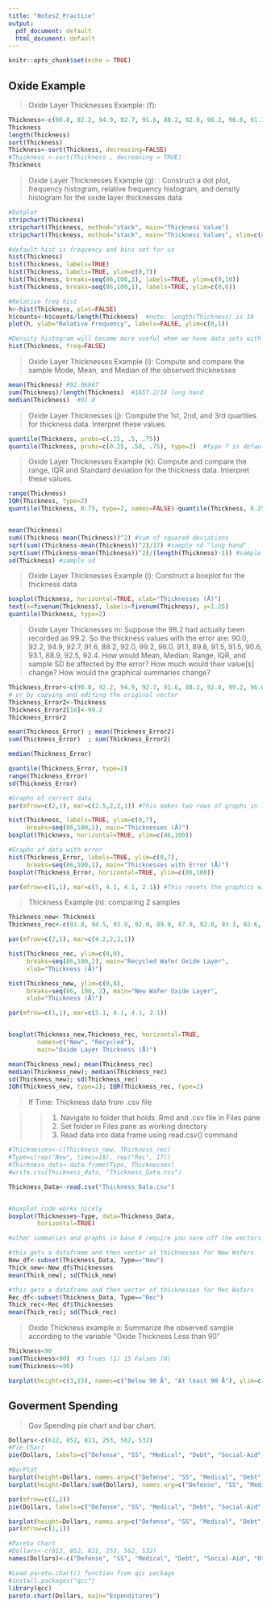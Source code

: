 ```yaml
---
title: "Notes2_Practice"
output:
  pdf_document: default
  html_document: default
---
```


```r
knitr::opts_chunk$set(echo = TRUE)
```

## Oxide Example

> Oxide Layer Thicknesses Example: (f): 

```r

Thickness<-c(90.0, 92.2, 94.9, 92.7, 91.6, 88.2, 92.0, 98.2, 96.0, 91.1, 89.8, 91.5, 91.5, 90.6, 93.1, 88.9, 92.5, 92.4)
Thickness
length(Thickness)
sort(Thickness)
Thickness<-sort(Thickness, decreasing=FALSE)
#Thickness <-sort(Thickness , decreasing = TRUE)
Thickness

```

> Oxide Layer Thicknesses Example (g): : Construct a dot plot, frequency histogram, relative frequency histogram, and density histogram for the oxide layer thicknesses data


```r
#Dotplot
stripchart(Thickness)
stripchart(Thickness, method="stack", main="Thickness Value")
stripchart(Thickness, method="stack", main="Thickness Values", xlim=c(85, 100))

#default hist is frequency and bins set for us
hist(Thickness)
hist(Thickness, labels=TRUE)
hist(Thickness, labels=TRUE, ylim=c(0,7))
hist(Thickness, breaks=seq(86,100,2), labels=TRUE, ylim=c(0,10))
hist(Thickness, breaks=seq(86,100,1), labels=TRUE, ylim=c(0,6))

#Relative freq hist
h<-hist(Thickness, plot=FALSE)
h$counts<-h$counts/length(Thickness)  #note: length(Thickness) is 18
plot(h, ylab="Relative Frequency", labels=FALSE, ylim=c(0,1))

#Density histogram will become more useful when we have data sets with a larger number of unique observations
hist(Thickness, freq=FALSE)
```


> Oxide Layer Thicknesses Example (i): Compute and compare the sample Mode, Mean, and Median of the observed thicknesses

```r
mean(Thickness) #92.06667
sum(Thickness)/length(Thickness)  #1657.2/18 long hand
median(Thickness)  #91.8

```

> Oxide Layer Thicknesses (j): Compute the 1st, 2nd, and 3rd quartiles for thickness data. Interpret these values.

```r
quantile(Thickness, probs=c(.25, .5, .75)) 
quantile(Thickness, probs=c(0.25, .50, .75), type=2)  #type 7 is default, type=2 is SAS default 

```


> Oxide Layer Thicknesses Example (k): Compute and compare the range, IQR and Standard deviation for the thickness data. Interpret these values.

```r
range(Thickness)
IQR(Thickness, type=2)
quantile(Thickness, 0.75, type=2, names=FALSE)-quantile(Thickness, 0.25, type=2, names=FALSE) 


mean(Thickness)
sum((Thickness-mean(Thickness))^2) #sum of squared deviations
sqrt(sum((Thickness-mean(Thickness))^2)/17) #sample sd "long hand"
sqrt(sum((Thickness-mean(Thickness))^2)/(length(Thickness)-1)) #sample sd "long hand"
sd(Thickness) #sample sd
```


> Oxide Layer Thicknesses Example (l): Construct a boxplot for the thickness data

```r
boxplot(Thickness, horizontal=TRUE, xlab="Thicknesses (Å)")
text(x=fivenum(Thickness), labels=fivenum(Thickness), y=1.25)
quantile(Thickness, type=2)
```


> Oxide Layer Thicknesses m: Suppose the 98.2 had actually been recorded as 99.2. So the thickness values with the error are: 90.0, 92.2, 94.9, 92.7, 91.6, 88.2, 92.0, 99.2, 96.0, 91.1, 89.8, 91.5, 91.5, 90.6, 93.1, 88.9, 92.5, 92.4. How would Mean, Median, Range, IQR, and sample SD be affected by the error? How much would their value[s] change? How would the graphical summaries change?


```r
Thickness_Error<-c(90.0, 92.2, 94.9, 92.7, 91.6, 88.2, 92.0, 99.2, 96.0, 91.1, 89.8, 91.5, 91.5, 90.6, 93.1, 88.9, 92.5, 92.4)
# or by copying and editing the original vector
Thickness_Error2<-Thickness
Thickness_Error2[18]<-99.2
Thickness_Error2

mean(Thickness_Error) ; mean(Thickness_Error2) 
sum(Thickness_Error)  ; sum(Thickness_Error2)

median(Thickness_Error)  

quantile(Thickness_Error, type=2)
range(Thickness_Error)
sd(Thickness_Error)

#Graphs of correct data
par(mfrow=c(2,1), mar=c(2.5,2,2,1)) #This makes two rows of graphs in 1 column and sets the margins

hist(Thickness, labels=TRUE, ylim=c(0,7), 
     breaks=seq(86,100,1), main="Thicknesses (Å)")
boxplot(Thickness, horizontal=TRUE, ylim=c(86,100))

#Graphs of data with error
hist(Thickness_Error, labels=TRUE, ylim=c(0,7), 
     breaks=seq(86,100,1), main="Thicknesses with Error (Å)")
boxplot(Thickness_Error, horizontal=TRUE, ylim=c(86,100))

par(mfrow=c(1,1), mar=c(5, 4.1, 4.1, 2.1)) #This resets the graphics window to 1 graph at a time and resets the margins

```



> Thickness Example (n): comparing 2 samples

```r
Thickness_new<-Thickness
Thickness_rec<-c(91.8, 94.5, 93.9, 92.0, 89.9, 87.9, 92.8, 93.3, 92.6, 90.3, 92.8, 91.6, 92.7, 91.7, 89.3, 95.5, 93.6)

par(mfrow=c(2,1), mar=c(4.2,2,2,1))

hist(Thickness_rec, ylim=c(0,8), 
     breaks=seq(86,100,2), main="Recycled Wafer Oxide Layer",
     xlab="Thickness (Å)")

hist(Thickness_new, ylim=c(0,8), 
     breaks=seq(86, 100, 2), main="New Wafer Oxide Layer", 
     xlab="Thickness (Å)")

par(mfrow=c(1,1), mar=c(5.1, 4.1, 4.1, 2.1))


boxplot(Thickness_new,Thickness_rec, horizontal=TRUE, 
        names=c("New", "Recycled"),
        main="Oxide Layer Thickness (Å)")

mean(Thickness_new); mean(Thickness_rec)
median(Thickness_new); median(Thickness_rec)
sd(Thickness_new); sd(Thickness_rec)
IQR(Thickness_new, type=2); IQR(Thickness_rec, type=2)
```

> If Time: Thickness data from .csv file

>> (1) Navigate to folder that holds .Rmd and .csv file in Files pane
>> (2) Set folder in Files pane as working directory
>> (3) Read data into data frame using read.csv() command

```r
#Thicknesses<-c(Thickness_new, Thickness_rec)
#Type=c(rep("New", times=18), rep("Rec", 17))
#Thickness_data<-data.frame(Type, Thicknesses)
#write.csv(Thickness_data, "Thickness_Data.csv")

Thickness_Data<-read.csv("Thickness_Data.csv")


#boxplot code works nicely
boxplot(Thicknesses~Type, data=Thickness_Data, 
        horizontal=TRUE)

#other summaries and graphs in base R require you save off the vectors of data separately

#this gets a dataframe and then vector of thicknesses for New Wafers
New_df<-subset(Thickness_Data, Type=="New") 
Thick_new<-New_df$Thicknesses
mean(Thick_new); sd(Thick_new)

#this gets a dataframe and then vector of thicknesses for Rec Wafers
Rec_df<-subset(Thickness_Data, Type=="Rec") 
Thick_rec<-Rec_df$Thicknesses
mean(Thick_rec); sd(Thick_rec)
```


> Oxide Thickness example o: Summarize the observed sample according to the variable “Oxide Thickness Less than 90”


```r
Thickness<90
sum(Thickness<90)  #3 Trues (1) 15 Falses (0)
sum(Thickness>=90)

barplot(height=c(3,15), names=c("Below 90 Å", "At least 90 Å"), ylim=c(0,20), main="Oxide Layer Thickness")
```



## Goverment Spending

>Gov Spending pie chart and bar chart.

```r
Dollars<-c(612, 852, 821, 253, 562, 532)
#Pie Chart
pie(Dollars, labels=c("Defense", "SS", "Medical", "Debt", "Social-Aid", "Other"), main="2014 Gov Expenditures")

#BarPlot
barplot(height=Dollars, names.arg=c("Defense", "SS", "Medical", "Debt", "Social-Aid", "Other"), main="2014 Gov Expenditures", ylim=c(0,1000))
barplot(height=Dollars/sum(Dollars), names.arg=c("Defense", "SS", "Medical", "Debt", "Social-Aid", "Other"), main="2014 Gov Expenditures", ylim=c(0,0.3))

par(mfrow=c(1,2))
pie(Dollars, labels=c("Defense", "SS", "Medical", "Debt", "Social-Aid", "Other"), main="2014 Gov Expenditures")

barplot(height=Dollars, names.arg=c("Defense", "SS", "Medical", "Debt", "Social-Aid", "Other"), main="2014 Gov Expenditures")
par(mfrow=c(1,1))

#Pareto Chart
#Dollars<-c(612, 852, 821, 253, 562, 532)
names(Dollars)<-c("Defense", "SS", "Medical", "Debt", "Social-Aid", "Other")

#Load pareto.chart() function from qcc package
#install.packages("qcc")
library(qcc)
pareto.chart(Dollars, main="Expenditures")
```


